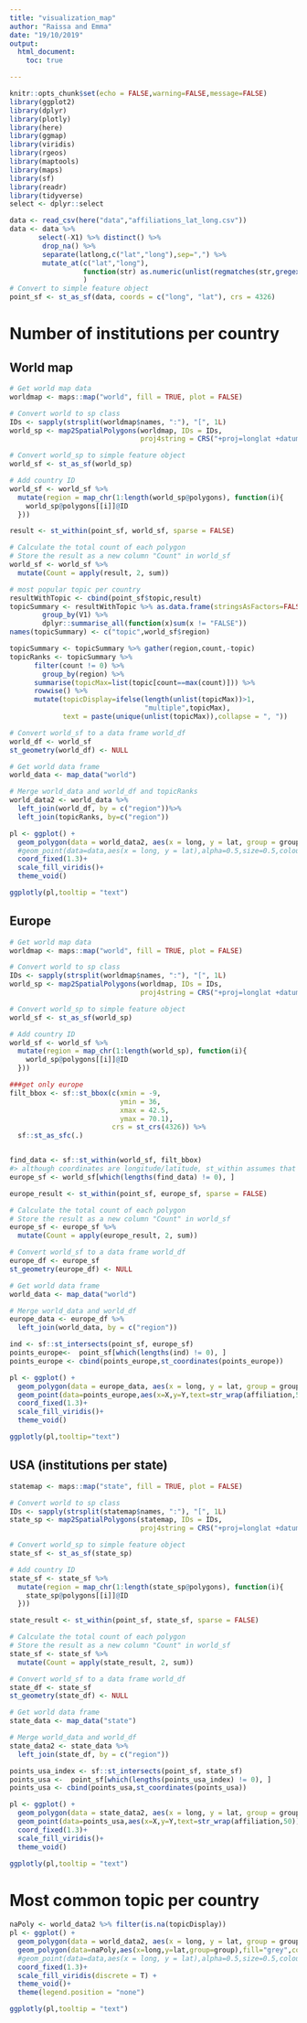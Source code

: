 ```yaml
---
title: "visualization_map"
author: "Raissa and Emma"
date: "19/10/2019"
output: 
  html_document:
    toc: true

---
```


```r
knitr::opts_chunk$set(echo = FALSE,warning=FALSE,message=FALSE)
library(ggplot2)
library(dplyr)
library(plotly)
library(here)
library(ggmap)
library(viridis)
library(rgeos)
library(maptools)
library(maps)
library(sf)
library(readr)
library(tidyverse)
select <- dplyr::select
```


```r

data <- read_csv(here("data","affiliations_lat_long.csv"))
data <- data %>% 
       select(-X1) %>% distinct() %>%
        drop_na() %>%
        separate(latlong,c("lat","long"),sep=",") %>%
        mutate_at(c("lat","long"),
                  function(str) as.numeric(unlist(regmatches(str,gregexpr("(?>-)*[[:digit:]]+\\.*[[:digit:]]*",str, perl=TRUE))))
                  )
# Convert to simple feature object
point_sf <- st_as_sf(data, coords = c("long", "lat"), crs = 4326)

```

# Number of institutions per country

## World map
```r

# Get world map data
worldmap <- maps::map("world", fill = TRUE, plot = FALSE)

# Convert world to sp class
IDs <- sapply(strsplit(worldmap$names, ":"), "[", 1L)
world_sp <- map2SpatialPolygons(worldmap, IDs = IDs, 
                                proj4string = CRS("+proj=longlat +datum=WGS84"))

# Convert world_sp to simple feature object
world_sf <- st_as_sf(world_sp)

# Add country ID
world_sf <- world_sf %>%
  mutate(region = map_chr(1:length(world_sp@polygons), function(i){
    world_sp@polygons[[i]]@ID
  }))

result <- st_within(point_sf, world_sf, sparse = FALSE)

# Calculate the total count of each polygon
# Store the result as a new column "Count" in world_sf
world_sf <- world_sf %>%
  mutate(Count = apply(result, 2, sum))

# most popular topic per country
resultWithTopic <- cbind(point_sf$topic,result)
topicSummary <- resultWithTopic %>% as.data.frame(stringsAsFactors=FALSE) %>% 
        group_by(V1) %>% 
        dplyr::summarise_all(function(x)sum(x != "FALSE"))
names(topicSummary) <- c("topic",world_sf$region)   

topicSummary <- topicSummary %>% gather(region,count,-topic)
topicRanks <- topicSummary %>% 
      filter(count != 0) %>%
        group_by(region) %>% 
      summarise(topicMax=list(topic[count==max(count)])) %>%
      rowwise() %>%
      mutate(topicDisplay=ifelse(length(unlist(topicMax))>1,
                                 "multiple",topicMax),
             text = paste(unique(unlist(topicMax)),collapse = ", "))

# Convert world_sf to a data frame world_df 
world_df <- world_sf
st_geometry(world_df) <- NULL

# Get world data frame
world_data <- map_data("world")

# Merge world_data and world_df and topicRanks
world_data2 <- world_data %>%
  left_join(world_df, by = c("region"))%>%
  left_join(topicRanks, by=c("region"))
```

```r
pl <- ggplot() + 
  geom_polygon(data = world_data2, aes(x = long, y = lat, group = group, fill = log(Count),text=Count)) +
  #geom_point(data=data,aes(x = long, y = lat),alpha=0.5,size=0.5,colour="grey")+
  coord_fixed(1.3)+
  scale_fill_viridis()+
  theme_void()

ggplotly(pl,tooltip = "text")
```

## Europe

```r

# Get world map data
worldmap <- maps::map("world", fill = TRUE, plot = FALSE)

# Convert world to sp class
IDs <- sapply(strsplit(worldmap$names, ":"), "[", 1L)
world_sp <- map2SpatialPolygons(worldmap, IDs = IDs, 
                                proj4string = CRS("+proj=longlat +datum=WGS84"))

# Convert world_sp to simple feature object
world_sf <- st_as_sf(world_sp)

# Add country ID
world_sf <- world_sf %>%
  mutate(region = map_chr(1:length(world_sp), function(i){
    world_sp@polygons[[i]]@ID
  }))

###get only europe
filt_bbox <- sf::st_bbox(c(xmin = -9, 
                           ymin = 36, 
                           xmax = 42.5, 
                           ymax = 70.1), 
                         crs = st_crs(4326)) %>% 
  sf::st_as_sfc(.)


find_data <- sf::st_within(world_sf, filt_bbox)
#> although coordinates are longitude/latitude, st_within assumes that they are planar
europe_sf <- world_sf[which(lengths(find_data) != 0), ]

europe_result <- st_within(point_sf, europe_sf, sparse = FALSE)

# Calculate the total count of each polygon
# Store the result as a new column "Count" in world_sf
europe_sf <- europe_sf %>%
  mutate(Count = apply(europe_result, 2, sum))

# Convert world_sf to a data frame world_df 
europe_df <- europe_sf
st_geometry(europe_df) <- NULL

# Get world data frame
world_data <- map_data("world")

# Merge world_data and world_df
europe_data <- europe_df %>%
  left_join(world_data, by = c("region"))

ind <- sf::st_intersects(point_sf, europe_sf)
points_europe<-  point_sf[which(lengths(ind) != 0), ]
points_europe <- cbind(points_europe,st_coordinates(points_europe))

```

```r
pl <- ggplot() + 
  geom_polygon(data = europe_data, aes(x = long, y = lat, group = group, fill = log(Count),text=paste(region,Count, sep=";"))) +
  geom_point(data=points_europe,aes(x=X,y=Y,text=str_wrap(affiliation,50)),alpha=0.5,size=0.5,colour="grey")+
  coord_fixed(1.3)+
  scale_fill_viridis()+
  theme_void()

ggplotly(pl,tooltip="text")
```

## USA (institutions per state)


```r
statemap <- maps::map("state", fill = TRUE, plot = FALSE)

# Convert world to sp class
IDs <- sapply(strsplit(statemap$names, ":"), "[", 1L)
state_sp <- map2SpatialPolygons(statemap, IDs = IDs, 
                                proj4string = CRS("+proj=longlat +datum=WGS84"))

# Convert world_sp to simple feature object
state_sf <- st_as_sf(state_sp)

# Add country ID
state_sf <- state_sf %>%
  mutate(region = map_chr(1:length(state_sp@polygons), function(i){
    state_sp@polygons[[i]]@ID
  }))

state_result <- st_within(point_sf, state_sf, sparse = FALSE)

# Calculate the total count of each polygon
# Store the result as a new column "Count" in world_sf
state_sf <- state_sf %>%
  mutate(Count = apply(state_result, 2, sum))

# Convert world_sf to a data frame world_df 
state_df <- state_sf
st_geometry(state_df) <- NULL

# Get world data frame
state_data <- map_data("state")

# Merge world_data and world_df
state_data2 <- state_data %>%
  left_join(state_df, by = c("region"))

points_usa_index <- sf::st_intersects(point_sf, state_sf)
points_usa <-  point_sf[which(lengths(points_usa_index) != 0), ]
points_usa <- cbind(points_usa,st_coordinates(points_usa))

```

```r
pl <- ggplot() + 
  geom_polygon(data = state_data2, aes(x = long, y = lat, group = group, fill = log(Count),text=paste(region,Count, sep=";"))) +
  geom_point(data=points_usa,aes(x=X,y=Y,text=str_wrap(affiliation,50)),alpha=0.5,size=0.5,colour="grey")+
  coord_fixed(1.3)+
  scale_fill_viridis()+
  theme_void()

ggplotly(pl,tooltip = "text")
```

# Most common topic per country

```r

naPoly <- world_data2 %>% filter(is.na(topicDisplay))
pl <- ggplot() + 
  geom_polygon(data = world_data2, aes(x = long, y = lat, group = group, fill = topicDisplay,text=text)) +
  geom_polygon(data=naPoly,aes(x=long,y=lat,group=group),fill="grey",color="lightgrey")+
  #geom_point(data=data,aes(x = long, y = lat),alpha=0.5,size=0.5,colour="grey")+
  coord_fixed(1.3)+
  scale_fill_viridis(discrete = T) +
  theme_void()+
  theme(legend.position = "none")

ggplotly(pl,tooltip = "text")


```